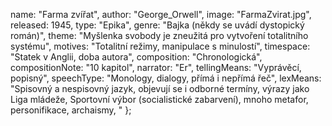 
  name: "Farma zvířat",
  author: "George_Orwell",
  image: "FarmaZvirat.jpg",
  released: 1945,
  type: "Epika",
  genre: "Bajka (někdy se uvádí dystopický román)",
  theme: "Myšlenka svobody je zneužitá pro vytvoření totalitního systému",
  motives: "Totalitní režimy, manipulace s minulostí",
  timespace: "Statek v Anglii, doba autora",
  composition: "Chronologická",
  compositionNote: "10 kapitol",
  narrator: "Er",
  tellingMeans: "Vyprávěcí, popisný",
  speechType: "Monology, dialogy, přímá i nepřímá řeč",
  lexMeans:
    "Spisovný a nespisovný jazyk, objevují se i odborné termíny, výrazy jako Liga mládeže, Sportovní výbor (socialistické zabarvení), mnoho metafor, personifikace, archaismy, "
};

<Title book={book} />

<Book book={book} />

## Postavy

### Prasata

- **Major** – Marx/Lenin, starý a nemoný, založí revoluční hnutí proti panu Jonesovi, ke kterému se zvířata na farmě připojí
- **Napoleon** – Stalin, samozvaný vůdce farmy, vymýšlí pravidla pro ostatní ale sám se nimi neřídí, je nechytřejší, krutý a zlý
- **Kuliš** – Soupeřil po revoluci o moc s Napoleonem, zasazoval se o rozvoj statku. Byl vyhnán Napoleonem pryč z farmy.
- **Pištík** – Propaganda, mistrně dokáže manipulovat s ostatními zvířaty, překrucuje a mění pravdu, pozměňuje fakta, špiní nepřátele, mlží a lže.

### Psi

Představují tajnou policii, která slepě plní rozkazy svého stvořitele - Napoleona. Psi jsou věrní a
poslušní svému pánovi.

### Boxer

Kůň, největší idealista, dříč, metafora člověka, který by pro budování režimu položil i život.
Jeho moto je: "Budu pracovat více a radostněji"

### Lupina

Klisna, která se nakonec vrátí k liden, protože jí chybí cukr a stuhy.

### Ovce

Tupý dav, bez přemýšlení opakují naučené fráze, nemají názor, nechtějí ho mít, neptají se. Svým
sborovým, hlasitým opakováním frází přehluší jakýkoli hlas odporu, protinázor. Jde o ideální
materiál pro totalitní vládce.

### Osel

Benjamin – představitel pasivního intelektuála, který zná pravdu a tuší důsledky, ale nevidí žádné
východisko. Svou aktivitu považuje za zbytečnou, protože ovce přehluší jakýkoli vzdor a psi zničí
kohokoli, kdo se postaví pánovi. Benjamin je pravděpodobně autorova sebereflexe.

### Havran

Mojžíš představuje víru (křesťanství), která v totalitní společnosti ztrácí své místo, přesto se nedá
zahubit. Víra v posmrtný život je revolucionářům na obtíž, když chtějí přesvědčit masy o nutnosti
revoluce, která má zlepšit jejich stávající život. Vládnoucí vrstva, jež utiskuje zbytek společnosti,
však víru podporuje, neboť víra pomáhá utiskovaným smířit se se svým údělem.

### Slepice

Jsou prvními rebely proti Napoleonovi. Ten totiž požadoval, aby snášely více vajec, která by se
prodala lidem. Slepice na protest všechna vejce rozbíjely pádem z výšky. Napoleon nařídil odepření
stravy, což odneslo 9 slepic. Historkou o nemoci pak bylo vysvětleno jejich úmrtí.

### Lidé

Představitelé kapitalistů, vykořisťovatelů. V druhé bitvě symbolizují Německo a Spojence.

<i className="text-gray"> (Wikipedie, upraveno)</i>

## Děj

Příběh se odehrává na poměrně malé farmě, kterou vlastní pan Jones. Na farmě jsou mimo pana Jonese
také psi, kočky, prasata, ovce, krávy, koně, osel, myši, holubi, kozy a kachny. Jednoho dne se pan
Jones opil a zapomněl zvířata zavřít. Ta se sešla ve stodole a prase Major vyprávělo o revoluci,
která jednou přijde.

Naučil zvířata zpívat píseň Zvířata Anglie.

Za několik dní zemřel, ale po jeho smrti se zvířata vzbouřila a vyhnala pana Jonese. Tím začala
revoluce. Potom prasata oznámila, že umějí psát a číst a že přejmenují Panskou farmu na Farmu
zvířat a napsala na vrata sedm přikázání, která zní asi takto:

- Každý, kdo chodí po dvou nohách, je nepřítel
- Každý, kdo chodí po čtyřech nohách nebo má křídla, je přítel
- Žádné zvíře nebude chodit oblečené
- Žádné zvíře nebude spát v posteli
- Žádné zvíře nebude pít alkohol
- Žádné zvíře nezabije jiné zvíře
- Všechna zvířata jsou si rovna
- Ovce si to nedokázaly zapamatovat, a tak je prasata musela naučit jednodušší přikázání, které
  znělo: 4 nohy dobré, 2 nohy špatné.

Potom se zvířata pustila do prací na statku. Prasata se díky svojí inteligenci ujala vedoucích
pozic. Vše jim začalo jít mnohem lépe než dříve. Podařilo se jim také v bitvě u kravína odrazit
první útok lidí.

Za čas se narodila štěňata, ale hned po odkojení si je vzalo prase Napoleon na výchovu. Takhle
to šlo dál, dokud další prase, Kuliš, nenakreslil nákres větrného mlýna. Napoleon byl proti už
od začátku, ale Kuliš měl navrch. Když měl nákres hotový, na pravidelném nedělním shromáždění mělo
dojít k hlasování o jeho stavbě. Kulišovo nadšení zvířata uchvátilo, avšak před zahájením
hlasování Napoleon náhle přivolal devět psů – dorostlých převychovaných štěňat – a vyhnal Kuliše z
farmy pryč.

Zvířatům se to nelíbilo, ale bála se psů, a tak nic neříkala. Poté Napoleon rozhodl, že se mlýn
začne stavět. Stavba byla obtížná, ale zvířata dělala, co mohla. Téměř dokončený mlýn shodila
vichřice. Napoleon však prohlásil, že viníkem je Kuliš, který se uchýlil na sousední farmu a
organizuje sabotáže. Následně byly veškeré nezdary přičítány Kulišovi. Řada zvířat byla obviněna
ze spolupráce s ním a odsouzena k smrti.

Napoleonův pomocník, prase Pištík, měnil postupně přikázání. Zvířatům to připadalo divné, ale
Pištík jim říkal, že se pletou, že mají špatnou paměť. Nakonec zvířata uznala, že má pravdu.
Mezitím došlo k dalšímu útoku lidí, při němž byl opět zničen téměř hotový mlýn.

Prasata postupně soustřeďovala větší a větší moc, až nakonec vládla v čele s diktátorem
Napoleonem stejně přísně jako lidé. Přeučila ovce jejich přikázání na: 4 nohy dobré, 2 lepší a
začala chodit po dvou. Sedm přikázání nakonec změnila v jedno: Všechna zvířata jsou si rovna,
ale některá jsou si rovnější.

Příběh vrcholí hostinou, na které jsou společně prasata a lidé – delegace sousedních farmářů.
Zvířata hostinu sklesle pozorují oknem. Lidé obdivují přísný režim, jaký prasata ostatním zvířatům
nastolila a Napoleon slavnostně oznamuje přejmenování Farmy zvířat na Panskou farmu. Zvířata
shledávají, že již nelze odlišit prasata od lidí.
<i className="text-gray"> (Wikipedie, upraveno)</i>

<GeorgeOrwell />

<AngLit20 />
